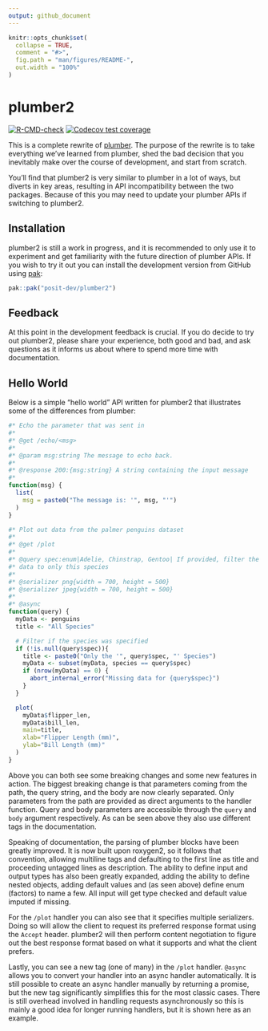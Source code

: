 ```yaml
---
output: github_document
---
```


<!-- README.md is generated from README.Rmd. Please edit that file -->

```r
knitr::opts_chunk$set(
  collapse = TRUE,
  comment = "#>",
  fig.path = "man/figures/README-",
  out.width = "100%"
)
```

# plumber2

<!-- badges: start -->
[![R-CMD-check](https://github.com/posit-dev/plumber2/actions/workflows/R-CMD-check.yaml/badge.svg)](https://github.com/posit-dev/plumber2/actions/workflows/R-CMD-check.yaml)
[![Codecov test coverage](https://codecov.io/gh/posit-dev/plumber2/graph/badge.svg)](https://app.codecov.io/gh/posit-dev/plumber2)
<!-- badges: end -->

This is a complete rewrite of [plumber](https://www.rplumber.io). The
purpose of the rewrite is to take everything we’ve learned from plumber,
shed the bad decision that you inevitably make over the course of
development, and start from scratch.

You’ll find that plumber2 is very similar to plumber in a lot of ways,
but diverts in key areas, resulting in API incompatibility between the
two packages. Because of this you may need to update your plumber APIs
if switching to plumber2.

## Installation

plumber2 is still a work in progress, and it is recommended to only use it to
experiment and get familiarity with the future direction of plumber APIs. If you
wish to try it out you can install the development version from GitHub using
[pak](https://pak.r-lib.org):

```r
pak::pak("posit-dev/plumber2")
```

## Feedback

At this point in the development feedback is crucial. If you do decide to try
out plumber2, please share your experience, both good and bad, and ask questions
as it informs us about where to spend more time with documentation.

## Hello World

Below is a simple "hello world" API written for plumber2 that illustrates some
of the differences from plumber:

```r
#* Echo the parameter that was sent in
#*
#* @get /echo/<msg>
#*
#* @param msg:string The message to echo back.
#*
#* @response 200:{msg:string} A string containing the input message
#*
function(msg) {
  list(
    msg = paste0("The message is: '", msg, "'")
  )
}

#* Plot out data from the palmer penguins dataset
#*
#* @get /plot
#*
#* @query spec:enum|Adelie, Chinstrap, Gentoo| If provided, filter the
#* data to only this species
#*
#* @serializer png{width = 700, height = 500}
#* @serializer jpeg{width = 700, height = 500}
#*
#* @async
function(query) {
  myData <- penguins
  title <- "All Species"

  # Filter if the species was specified
  if (!is.null(query$spec)){
    title <- paste0("Only the '", query$spec, "' Species")
    myData <- subset(myData, species == query$spec)
    if (nrow(myData) == 0) {
      abort_internal_error("Missing data for {query$spec}")
    }
  }

  plot(
    myData$flipper_len,
    myData$bill_len,
    main=title,
    xlab="Flipper Length (mm)",
    ylab="Bill Length (mm)"
  )
}
```

Above you can both see some breaking changes and some new features in action.
The biggest breaking change is that parameters coming from the path, the query
string, and the body are now clearly separated. Only parameters from the path
are provided as direct arguments to the handler function. Query and body
parameters are accessible through the `query` and `body` argument respectively.
As can be seen above they also use different tags in the documentation.

Speaking of documentation, the parsing of plumber blocks have been greatly
improved. It is now built upon roxygen2, so it follows that convention, allowing
multiline tags and defaulting to the first line as title and proceeding untagged
lines as description. The ability to define input and output types has also been
greatly expanded, adding the ability to define nested objects, adding default
values and (as seen above) define enum (factors) to name a few. All input will
get type checked and default value imputed if missing.

For the `/plot` handler you can also see that it specifies multiple serializers.
Doing so will allow the client to request its preferred response format using
the `Accept` header. plumber2 will then perform content negotiation to figure
out the best response format based on what it supports and what the client
prefers.

Lastly, you can see a new tag (one of many) in the `/plot` handler. `@async`
allows you to convert your handler into an async handler automatically. It is
still possible to create an async handler manually by returning a promise, but
the new tag significantly simplifies this for the most classic cases. There is
still overhead involved in handling requests asynchronously so this is mainly a
good idea for longer running handlers, but it is shown here as an example.
